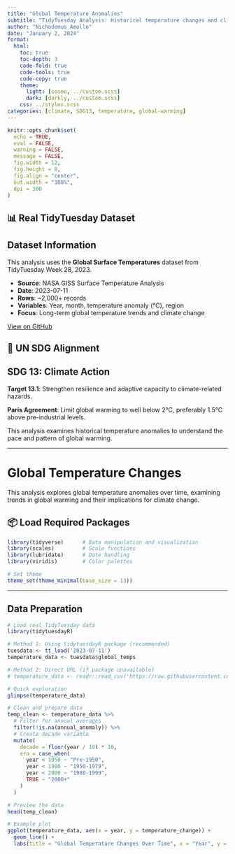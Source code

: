 ---
title: "Global Temperature Anomalies"
subtitle: "TidyTuesday Analysis: Historical temperature changes and climate trends"
author: "Nichodemus Amollo"
date: "January 2, 2024"
format:
  html:
    toc: true
    toc-depth: 3
    code-fold: true
    code-tools: true
    code-copy: true
    theme: 
      light: [cosmo, ../custom.scss]
      dark: [darkly, ../custom.scss]
    css: ../styles.scss
categories: [climate, SDG13, temperature, global-warming]
---

```{r setup, include=FALSE}
knitr::opts_chunk$set(
  echo = TRUE,
  eval = FALSE,
  warning = FALSE,
  message = FALSE,
  fig.width = 12,
  fig.height = 8,
  fig.align = "center",
  out.width = "100%",
  dpi = 300
)
```

## 📊 Real TidyTuesday Dataset

::: {.callout-note}
## Dataset Information

This analysis uses the **Global Surface Temperatures** dataset from TidyTuesday Week 28, 2023.

- **Source**: NASA GISS Surface Temperature Analysis
- **Date**: 2023-07-11
- **Rows**: ~2,000+ records
- **Variables**: Year, month, temperature anomaly (°C), region
- **Focus**: Long-term global temperature trends and climate change

[View on GitHub](https://github.com/rfordatascience/tidytuesday/tree/master/data/2023/2023-07-11)
:::

## 🎯 UN SDG Alignment

::: {.callout-important}
## SDG 13: Climate Action

**Target 13.1**: Strengthen resilience and adaptive capacity to climate-related hazards.

**Paris Agreement**: Limit global warming to well below 2°C, preferably 1.5°C above pre-industrial levels.

This analysis examines historical temperature anomalies to understand the pace and pattern of global warming.
:::

---

# Global Temperature Changes

This analysis explores global temperature anomalies over time, examining trends in global warming and their implications for climate change.

## 📦 Load Required Packages

```{r load-packages}
library(tidyverse)      # Data manipulation and visualization
library(scales)         # Scale functions
library(lubridate)      # Date handling
library(viridis)        # Color palettes

# Set theme
theme_set(theme_minimal(base_size = 13))
```

---

## Data Preparation

```{r load-data}
# Load real TidyTuesday data
library(tidytuesdayR)

# Method 1: Using tidytuesdayR package (recommended)
tuesdata <- tt_load('2023-07-11')
temperature_data <- tuesdata$global_temps

# Method 2: Direct URL (if package unavailable)
# temperature_data <- readr::read_csv('https://raw.githubusercontent.com/rfordatascience/tidytuesday/master/data/2023/2023-07-11/global_temps.csv')

# Quick exploration
glimpse(temperature_data)

# Clean and prepare data
temp_clean <- temperature_data %>%
  # Filter for annual averages
  filter(!is.na(annual_anomaly)) %>%
  # Create decade variable
  mutate(
    decade = floor(year / 10) * 10,
    era = case_when(
      year < 1950 ~ "Pre-1950",
      year < 1980 ~ "1950-1979",
      year < 2000 ~ "1980-1999",
      TRUE ~ "2000+"
    )
  )

# Preview the data
head(temp_clean)
```



```{r}
# Example plot
ggplot(temperature_data, aes(x = year, y = temperature_change)) +
  geom_line() +
  labs(title = "Global Temperature Changes Over Time", x = "Year", y = "Temperature Change (°C)")
```


